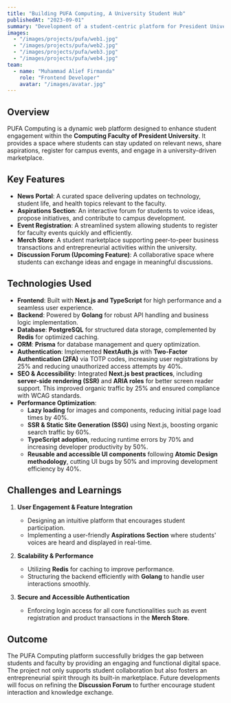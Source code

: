```yaml
---
title: "Building PUFA Computing, A University Student Hub"
publishedAt: "2023-09-01"
summary: "Development of a student-centric platform for President University's Computing Faculty, integrating news, aspirations, event registration, and marketplace features."
images:
  - "/images/projects/pufa/web1.jpg"
  - "/images/projects/pufa/web2.jpg"
  - "/images/projects/pufa/web3.jpg"
  - "/images/projects/pufa/web4.jpg"
team:
  - name: "Muhammad Alief Firmanda"
    role: "Frontend Developer"
    avatar: "/images/avatar.jpg"
---
```


## Overview

PUFA Computing is a dynamic web platform designed to enhance student engagement within the **Computing Faculty of President University**. It provides a space where students can stay updated on relevant news, share aspirations, register for campus events, and engage in a university-driven marketplace.

## Key Features

- **News Portal**: A curated space delivering updates on technology, student life, and health topics relevant to the faculty.
- **Aspirations Section**: An interactive forum for students to voice ideas, propose initiatives, and contribute to campus development.
- **Event Registration**: A streamlined system allowing students to register for faculty events quickly and efficiently.
- **Merch Store**: A student marketplace supporting peer-to-peer business transactions and entrepreneurial activities within the university.
- **Discussion Forum (Upcoming Feature)**: A collaborative space where students can exchange ideas and engage in meaningful discussions.

## Technologies Used

- **Frontend**: Built with **Next.js and TypeScript** for high performance and a seamless user experience.
- **Backend**: Powered by **Golang** for robust API handling and business logic implementation.
- **Database**: **PostgreSQL** for structured data storage, complemented by **Redis** for optimized caching.
- **ORM**: **Prisma** for database management and query optimization.
- **Authentication**: Implemented **NextAuth.js** with **Two-Factor Authentication (2FA)** via TOTP codes, increasing user registrations by 25% and reducing unauthorized access attempts by 40%.
- **SEO & Accessibility**: Integrated **Next.js best practices**, including **server-side rendering (SSR)** and **ARIA roles** for better screen reader support. This improved organic traffic by 25% and ensured compliance with WCAG standards.
- **Performance Optimization**:
  - **Lazy loading** for images and components, reducing initial page load times by 40%.
  - **SSR & Static Site Generation (SSG)** using Next.js, boosting organic search traffic by 60%.
  - **TypeScript adoption**, reducing runtime errors by 70% and increasing developer productivity by 50%.
  - **Reusable and accessible UI components** following **Atomic Design methodology**, cutting UI bugs by 50% and improving development efficiency by 40%.

## Challenges and Learnings

1. **User Engagement & Feature Integration**
   - Designing an intuitive platform that encourages student participation.
   - Implementing a user-friendly **Aspirations Section** where students' voices are heard and displayed in real-time.

2. **Scalability & Performance**
   - Utilizing **Redis** for caching to improve performance.
   - Structuring the backend efficiently with **Golang** to handle user interactions smoothly.

3. **Secure and Accessible Authentication**
   - Enforcing login access for all core functionalities such as event registration and product transactions in the **Merch Store**.

## Outcome

The PUFA Computing platform successfully bridges the gap between students and faculty by providing an engaging and functional digital space. The project not only supports student collaboration but also fosters an entrepreneurial spirit through its built-in marketplace. Future developments will focus on refining the **Discussion Forum** to further encourage student interaction and knowledge exchange.